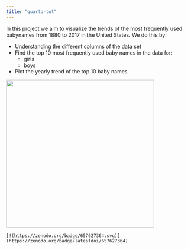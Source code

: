 ```yaml
---
title: "quarto-tut"
---
```


In this project we aim to visualize the trends of the most frequently used babynames from 1880 to 2017 in the United States. We do this by:

-   Understanding the different columns of the data set
-   Find the top 10 most frequently used baby names in the data for:
    -   girls
    -   boys
-   Plot the yearly trend of the top 10 baby names

![](https://cdn.pixabay.com/photo/2016/10/02/06/27/baby-1709013_1280.jpg){fig-align="center" width="400"}

```         
[!(https://zenodo.org/badge/657627364.svg)](https://zenodo.org/badge/latestdoi/657627364)
```
